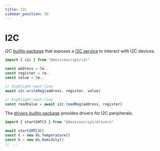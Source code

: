 ```yaml
---
title: I2C
sidebar_position: 50
---
```


# I2C

I2C [builtin package](/developer/builtin-packages) that exposes
a [I2C service](/api/clients/i2c/) to interact with I2C devices.

```ts skip
import { i2c } from "@devicescript/i2c"

const address = 0x..
const register = 0x..
const value = 0x..

// highlight-next-line
await i2c.writeReg(address, register, value)

// highlight-next-line
const readValue = await i2c.readReg(address, register)
```

The [drivers builtin package](/developer/builtin-packages) provides drivers for I2C peripherals.

```ts
import { startSHTC3 } from "@devicescript/drivers"

await startSHTC3()
const t = new ds.Temperature()
const h = new ds.Humidity()
// ...
```
